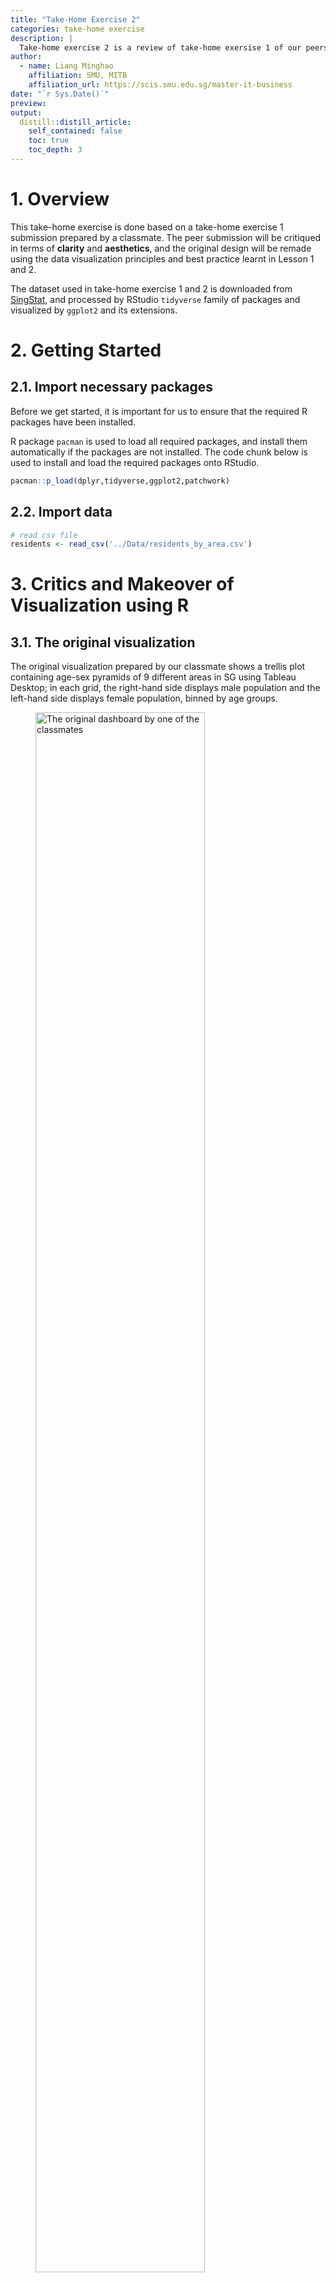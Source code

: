 ```yaml
---
title: "Take-Home Exercise 2"
categories: take-home exercise
description: |
  Take-home exercise 2 is a review of take-home exersise 1 of our peers; critics and adjustment is done using R graphical packages, based on some of the areas of improvement in the work.
author:
  - name: Liang Minghao
    affiliation: SMU, MITB
    affiliation_url: https://scis.smu.edu.sg/master-it-business
date: "`r Sys.Date()`"
preview:
output:
  distill::distill_article:
    self_contained: false
    toc: true
    toc_depth: 3
---
```


# 1. Overview

This take-home exercise is done based on a take-home exercise 1 submission prepared by a classmate. The peer submission will be critiqued in terms of **clarity** and **aesthetics**, and the original design will be remade using the data visualization principles and best practice learnt in Lesson 1 and 2.

The dataset used in take-home exercise 1 and 2 is downloaded from [SingStat](https://www.singstat.gov.sg/find-data/search-by-theme/population/geographic-distribution/latest-data), and processed by RStudio `tidyverse` family of packages and visualized by `ggplot2` and its extensions.

# 2. Getting Started

## 2.1. Import necessary packages

Before we get started, it is important for us to ensure that the required R packages have been installed.

R package `pacman` is used to load all required packages, and install them automatically if the packages are not installed. The code chunk below is used to install and load the required packages onto RStudio.

```r
pacman::p_load(dplyr,tidyverse,ggplot2,patchwork)
```

## 2.2. Import data

```r
# read csv file
residents <- read_csv('../Data/residents_by_area.csv')
```

# 3. Critics and Makeover of Visualization using R

## 3.1. The original visualization

The original visualization prepared by our classmate shows a trellis plot containing age-sex pyramids of 9 different areas in SG using Tableau Desktop; in each grid, the right-hand side displays male population and the left-hand side displays female population, binned by age groups.

![The original dashboard by one of the classmates](peers_work.jpg){fig-align="left" width="80%"}

## 3.2. Critic: Clarity

-   Contrast colours are used for male and female population, which gives clear disinction.

-   **Absolute** value of population is used in the visualization; as different areas have different population sizes, it is difficult to compare the age structure against each other.

-   Value of **every bar** is shown in the graph, which can be distracting for the audience.

-   To give a clearer comparison to the overall population, each of the grid in the trellis can be overlay-ed on the age-sex pyramid of **SG's total population**.

## 3.3. Critic: Aesthetic

-   The axes and titles are nicely labelled.

-   Instruction is stated above the checkboxs clearly, allowing users to change areas to be displayed.

## 3.4. Sketch of Propose Design

The proposed design is meant to keep the advantages of the original design, and mainly improve on clarity, so that more informative visualization can be produced.

Below is the sketch of the makeover design.

![Sketch of makeover](sketch_1.jpg){fig-align="left" width="70%"}

## 3.5. Visualization Makeover using R

### Producing the background

Firstly, compute sum of population by sex and age groups.

```r
SG_pop <- sum(residents$Pop)

res_total <- residents %>%
  group_by(Sex,AG) %>%
  summarise(total_pop=sum(Pop))%>%
  #PopPerc, if female -> positive, if male -> negative
  mutate(PopPerc=case_when(Sex=='Females'~round(total_pop / SG_pop, 4), 
                                       TRUE~-round(total_pop / SG_pop, 4)), 
                                       signal=case_when(Sex=='Females'~1,TRUE~-1))
#set age group level
res_total$AG <- str_replace_all(res_total$AG,'_',' ')
res_total$AG <- factor(res_total$AG, levels = unique(str_replace_all(residents$AG,'_',' ')), ordered=TRUE)
#levels(res_total$AG)
#head(res_total)
```

Plotting of overall population. The object `total_pop_plot` will be used for background of plots of each of the areas. Notice that x-axis shows the percentage of population by age group and sex over total SG population.

```r
total_pop_plot <- ggplot(res_total) + 
  geom_bar(aes(x=AG,y=PopPerc), stat = 'identity', 
           fill = "grey",alpha=0.6) + 
  coord_flip()
total_pop_plot
```

### Produce per area plot

Next, aggregate population by Planning Areas, Sex and Age Group.

```r
res_by_area <- residents %>%
  group_by(PA, Sex, AG) %>%
  summarise(total_pop=sum(Pop))
#set age group level
res_by_area$AG <- str_replace_all(res_by_area$AG,'_',' ')
# order age group properly
res_by_area$AG <- factor(res_by_area$AG, levels = unique(str_replace_all(residents$AG,'_',' ')), ordered=TRUE)
# levels after assigning order
levels(res_by_area$AG)
#res_by_area
```

Define function that plot for one area, so that codes can be re-usable by inputing different area names as parameters.

```r
plot_one_area <- function(area){
  # area name as parameter
  area_data <- subset(res_by_area, PA==area)
  #compute total population
  area_population <- sum(area_data$total_pop)
  #compute population% by sex & AG over total population in the area
  #use case_when to split male and female population to different size, by using +/- numbers
  area_data <- mutate(area_data,PopPerc=case_when(Sex=='Females'~round(total_pop / area_population, 4), 
                                       TRUE~-round(total_pop / area_population, 4)), 
                                       signal=case_when(Sex=='Females'~1,TRUE~-1))
  #compute female% and male%
  malePop <- sum((subset(area_data, Sex=='Males')$total_pop))
  femalePop <- sum((subset(area_data, Sex=='Females')$total_pop))
  malePerc <- round(malePop/(malePop+femalePop)*100,1)
  femalePerc <- round(femalePop/(malePop+femalePop)*100,1)
  
  #sex-age pyramid of one area
  p <- ggplot(area_data) + 
    geom_bar(aes(x=AG,y=PopPerc,fill = Sex), 
             stat = 'identity', alpha=0.6) +
    scale_fill_manual(values=c("red","darkblue")) +
    geom_bar(data=res_total, aes(x=AG,y=PopPerc), stat = 'identity', 
           fill = "grey",color = "grey", alpha=0.3) + 
    coord_flip() +
    labs(x='Age Group', y= 'Population% within area',size=6) +
    #change the negative labels to positive, and annotate with percentage sign
    scale_y_continuous(breaks = c(-0.05, -0.025,0, 0.025,0.05), labels = c('5%','2.5%','0', '2.5%','5%')) +
    #label male:female ratio to give additional information in the area
    geom_text(size=3,
              aes(18,0.035,label=paste("Female: ", femalePerc, '%', '\n','Male:', malePerc, '%')),
              colour = 'black',alpha=0.5)
    #return the plot
  return(p)
}
```

### Combine Plots of 9 Areas

Finally, combine the background and foreground using `Patchwork` package, and annotate title and subtitle. The codes and final meke-over visualization is shown as follows:

```r
#define the 9 selected areas
areas <- c('Bedok', 'Choa Chu Kang', 'Hougang', 
           'Jurong West', 'Punggol', 'Sengkang', 
           'Tampines', 'Woodlands', 'Yishun')
#initialize new list
graphs=list()
#combine the 9 plots
combined <- (plot_one_area(areas[1])+plot_one_area(areas[2])+plot_one_area(areas[3]))/(plot_one_area(areas[4])+plot_one_area(areas[5])+plot_one_area(areas[6]))/(plot_one_area(areas[7])+plot_one_area(areas[8])+plot_one_area(areas[9]))

#produce the final plot
final <- combined + 
  plot_annotation(title = 'Age-sex Pyramid of 9 most densely populated area, June 2022',
                  subtitle = 'Light-Grey Area Represents Age-sex Pyramid of SG Total Population',
                  tag_levels = list(areas),
                  theme = theme(plot.title = element_text(size = 30, hjust = 0.5),
                                plot.subtitle = element_text(size = 20, hjust = 0.5)),
                  caption = 'Data Source: SingStat') + 
  theme(axis.text=element_text(size=6),
        axis.title=element_text(size=12,face="bold",hjust = 0.5)) +
  plot_layout(ncol = 1, guides = "collect")
final
```

### Advantages of Makeover design

Compared to the original design, the makeover design has the following advantages:

- it hides unnecessary details by hiding values for every bar.

- it shows the population% of each area, overlayed by SG total population% (instead of using absolute values);
hence, we can do "apple-to-apple" comparisons accross different areas without being distracted by different population sizes.

- it provides addidtional infomation by annotating male-to-female ratio of different areas.

- it keeps the good sides of the original design, in terms of asthetic and clarity.

# 4. Takeaways

To me, take-home exercise 2 serves as a reflection of take-home exercise 1. When I was reviewing other classmates' work, I did realize there is something that I can improve on in my exercise 1, and also acknowledge some of the highlights in my exercise 1 that stand out from my peers' works. Here are my key takeaways:

- Visualization is about balance of information. While a large amount information can be insightful, it can also distract and confuse the audience as there is no emphasis on the graph. 

- Aesthetic is as important as clarity. While functionality is less obvious, good aesthetic can be appealing to human eyes, and audience may be more patient to interpret the information within.



